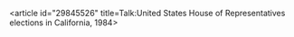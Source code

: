 <article id="29845526" title=Talk:United States House of Representatives elections in California, 1984>
	<talkpage id="29845526" title="Talk:United States House of Representatives elections in California, 1984">
{{WikiProjectBannerShell|1=
{{WikiProject Elections and Referendums}}
{{WikiProject United States|class=List|importance=low|USGov=Yes|USGov-importance=low}}
{{WikiProject California}}
}}
	</talkpage>
</article>